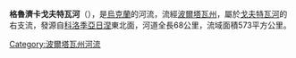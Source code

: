 '''格魯濟卡戈夫特瓦河'''（{{lang-uk|Грузька Говтва}}），是[[烏克蘭|烏克蘭]]的河流，流經[[波爾塔瓦州|波爾塔瓦州]]，屬於[[戈夫特瓦河|戈夫特瓦河]]的右支流，發源自[[科洛季亞日涅_(希沙基區)|科洛季亞日涅]]東北面，河道全長68公里，流域面積573平方公里。

{{DEFAULTSORT:Грузька Говтва}}
[[Category:波爾塔瓦州河流|Category:波爾塔瓦州河流]]


{{Ukraine-river-stub}}